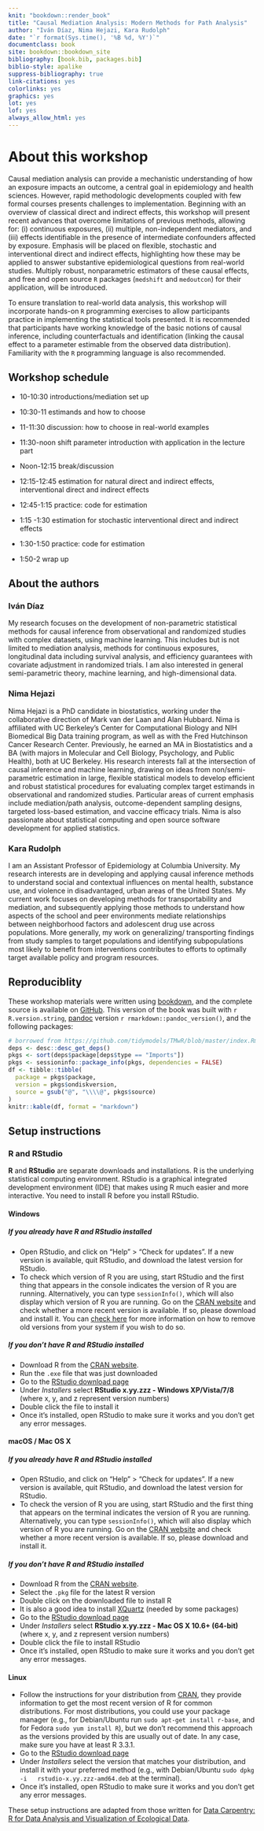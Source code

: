 ```yaml
---
knit: "bookdown::render_book"
title: "Causal Mediation Analysis: Modern Methods for Path Analysis"
author: "Iván Díaz, Nima Hejazi, Kara Rudolph"
date: "`r format(Sys.time(), '%B %d, %Y')`"
documentclass: book
site: bookdown::bookdown_site
bibliography: [book.bib, packages.bib]
biblio-style: apalike
suppress-bibliography: true
link-citations: yes
colorlinks: yes
graphics: yes
lot: yes
lof: yes
always_allow_html: yes
---
```


# About this workshop {-}

Causal mediation analysis can provide a mechanistic understanding of how an exposure impacts 
an outcome, a central goal in epidemiology and health sciences. However, rapid methodologic 
developments coupled with few formal courses presents challenges to implementation. Beginning 
with an overview of classical direct and indirect effects, this workshop will present recent 
advances that overcome limitations of previous methods, allowing for: (i) continuous exposures, 
(ii) multiple, non-independent mediators, and (iii) effects identifiable in the presence of 
intermediate confounders affected by exposure. Emphasis will be placed on flexible, stochastic 
and interventional direct and indirect effects, highlighting how these may be applied to answer 
substantive epidemiological questions from real-world studies. Multiply robust, nonparametric 
estimators of these causal effects, and free and open source `R` packages (`medshift` and 
`medoutcon`) for their application, will be introduced.

To ensure translation to real-world data analysis, this workshop will incorporate hands-on `R` 
programming exercises to allow participants practice in implementing the statistical tools 
presented. It is recommended that participants have working knowledge of the basic notions of 
causal inference, including counterfactuals and identification (linking the causal effect to a 
parameter estimable from the observed data distribution). Familiarity with the `R` programming 
language is also recommended.


## Workshop schedule {#schedule}

* 10-10:30 introductions/mediation set up
* 10:30-11 estimands and how to choose

* 11-11:30 discussion: how to choose in real-world examples

* 11:30-noon shift parameter introduction with application in the lecture part

* Noon-12:15 break/discussion

* 12:15-12:45 estimation for natural direct and indirect effects, interventional direct and indirect effects
* 12:45-1:15 practice: code for estimation

* 1:15 -1:30 estimation for stochastic interventional direct and indirect effects
* 1:30-1:50 practice: code for estimation

* 1:50-2 wrap up

## About the authors {-}

### Iván Díaz {-}

My research focuses on the development of non-parametric statistical methods for 
causal inference from observational and randomized studies with complex datasets, 
using machine learning. This includes but is not limited to mediation analysis, 
methods for continuous exposures, longitudinal data including survival analysis, 
and efficiency guarantees with covariate adjustment in randomized trials. I am 
also interested in general semi-parametric theory, machine learning, and 
high-dimensional data.

### Nima Hejazi {-}

Nima Hejazi is a PhD candidate in biostatistics, working under the collaborative
direction of Mark van der Laan and Alan Hubbard. Nima is affiliated with UC
Berkeley's Center for Computational Biology and NIH Biomedical Big Data training
program, as well as with the Fred Hutchinson Cancer Research Center. Previously,
he earned an MA in Biostatistics and a BA (with majors in Molecular and Cell
Biology, Psychology, and Public Health), both at UC Berkeley.  His research
interests fall at the intersection of causal inference and machine learning,
drawing on ideas from non/semi-parametric estimation in large, flexible
statistical models to develop efficient and robust statistical procedures for
evaluating complex target estimands in observational and randomized studies.
Particular areas of current emphasis include mediation/path analysis,
outcome-dependent sampling designs, targeted loss-based estimation, and vaccine
efficacy trials.  Nima is also passionate about statistical computing and open
source software development for applied statistics.

### Kara Rudolph {-}

I am an Assistant Professor of Epidemiology at Columbia University. My research 
interests are in developing and applying causal inference methods to understand 
social and contextual influences on mental health, substance use, and violence 
in disadvantaged, urban areas of the United States. My current work focuses on 
developing methods for transportability and mediation, and subsequently applying 
those methods to understand how aspects of the school and peer environments mediate 
relationships between neighborhood factors and adolescent drug use across populations. 
More generally, my work on generalizing/ transporting findings from study samples 
to target populations and identifying subpopulations most likely to benefit from 
interventions contributes to efforts to optimally target available policy and program 
resources.

<!--
# Acknowledgements {-}
-->

## Reproduciblity {#repro}

These workshop materials were written using [bookdown](http://bookdown.org/),
and the complete source is available on
[GitHub](https://github.com/tlverse/tlverse-handbook).  This version of the book
was built with `r R.version.string`, [pandoc](https://pandoc.org/) version `r
rmarkdown::pandoc_version()`, and the following packages:

```r
# borrowed from https://github.com/tidymodels/TMwR/blob/master/index.Rmd
deps <- desc::desc_get_deps()
pkgs <- sort(deps$package[deps$type == "Imports"])
pkgs <- sessioninfo::package_info(pkgs, dependencies = FALSE)
df <- tibble::tibble(
  package = pkgs$package,
  version = pkgs$ondiskversion,
  source = gsub("@", "\\\\@", pkgs$source)
)
knitr::kable(df, format = "markdown")
```

## Setup instructions {#setup}

### R and RStudio

**R** and **RStudio** are separate downloads and installations. R is the
underlying statistical computing environment. RStudio is a graphical integrated
development environment (IDE) that makes using R much easier and more
interactive. You need to install R before you install RStudio.

#### Windows

##### If you already have R and RStudio installed

* Open RStudio, and click on "Help" > "Check for updates". If a new version is
  available, quit RStudio, and download the latest version for RStudio.
* To check which version of R you are using, start RStudio and the first thing
  that appears in the console indicates the version of R you are
  running. Alternatively, you can type `sessionInfo()`, which will also display
  which version of R you are running. Go on the [CRAN
  website](https://cran.r-project.org/bin/windows/base/) and check whether a
  more recent version is available. If so, please download and install it. You
  can [check here](https://cran.r-project.org/bin/windows/base/rw-FAQ.html#How-do-I-UNinstall-R_003f)
  for more information on how to remove old versions from your system if you
  wish to do so.

##### If you don't have R and RStudio installed

* Download R from
  the [CRAN website](http://cran.r-project.org/bin/windows/base/release.htm).
* Run the `.exe` file that was just downloaded
* Go to the [RStudio download
  page](https://www.rstudio.com/products/rstudio/download/#download)
* Under *Installers* select **RStudio x.yy.zzz - Windows
  XP/Vista/7/8** (where x, y, and z represent version numbers)
* Double click the file to install it
* Once it's installed, open RStudio to make sure it works and you don't get any
  error messages.

#### macOS / Mac OS X

##### If you already have R and RStudio installed

* Open RStudio, and click on "Help" > "Check for updates". If a new version is
  available, quit RStudio, and download the latest version for RStudio.
* To check the version of R you are using, start RStudio and the first thing
  that appears on the terminal indicates the version of R you are running.
  Alternatively, you can type `sessionInfo()`, which will also display which
  version of R you are running. Go on the [CRAN
  website](https://cran.r-project.org/bin/macosx/) and check whether a more
  recent version is available. If so, please download and install it.

##### If you don't have R and RStudio installed

* Download R from
  the [CRAN website](http://cran.r-project.org/bin/macosx).
* Select the `.pkg` file for the latest R version
* Double click on the downloaded file to install R
* It is also a good idea to install [XQuartz](https://www.xquartz.org/) (needed
  by some packages)
* Go to the [RStudio download
  page](https://www.rstudio.com/products/rstudio/download/#download)
* Under *Installers* select **RStudio x.yy.zzz - Mac OS X 10.6+ (64-bit)**
  (where x, y, and z represent version numbers)
* Double click the file to install RStudio
* Once it's installed, open RStudio to make sure it works and you don't get any
  error messages.

#### Linux

* Follow the instructions for your distribution
  from [CRAN](https://cloud.r-project.org/bin/linux), they provide information
  to get the most recent version of R for common distributions. For most
  distributions, you could use your package manager (e.g., for Debian/Ubuntu run
  `sudo apt-get install r-base`, and for Fedora `sudo yum install R`), but we
  don't recommend this approach as the versions provided by this are
  usually out of date. In any case, make sure you have at least R 3.3.1.
* Go to the [RStudio download
  page](https://www.rstudio.com/products/rstudio/download/#download)
* Under *Installers* select the version that matches your distribution, and
  install it with your preferred method (e.g., with Debian/Ubuntu `sudo dpkg -i
  rstudio-x.yy.zzz-amd64.deb` at the terminal).
* Once it's installed, open RStudio to make sure it works and you don't get any
  error messages.

These setup instructions are adapted from those written for [Data Carpentry: R
for Data Analysis and Visualization of Ecological
Data](http://www.datacarpentry.org/R-ecology-lesson/).
